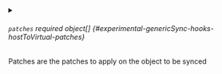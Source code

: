 

<PartialApiversion />


<PartialKind />


<PartialVerbs />



<details className="config-field" data-expandable="true">
<summary>

###### `patches` <span className="config-field-required" data-required="false">required</span> <span className="config-field-type">object[]</span> <span className="config-field-default"></span> <span className="config-field-enum"></span> {#experimental-genericSync-hooks-hostToVirtual-patches}

Patches are the patches to apply on the object to be synced

</summary>

<PartialPatchesreference />


</details>
